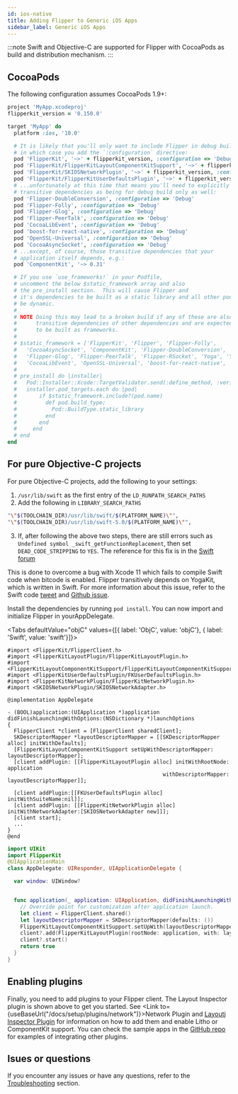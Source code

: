 ```yaml
---
id: ios-native
title: Adding Flipper to Generic iOS Apps
sidebar_label: Generic iOS Apps
---
```



:::note
Swift and Objective-C are supported for Flipper with CocoaPods as build and distribution mechanism.
:::

## CocoaPods

The following configuration assumes CocoaPods 1.9+:

```ruby
project 'MyApp.xcodeproj'
flipperkit_version = '0.150.0'

target 'MyApp' do
  platform :ios, '10.0'

  # It is likely that you'll only want to include Flipper in debug builds,
  # in which case you add the `:configuration` directive:
  pod 'FlipperKit', '~>' + flipperkit_version, :configuration => 'Debug'
  pod 'FlipperKit/FlipperKitLayoutComponentKitSupport', '~>' + flipperkit_version, :configuration => 'Debug'
  pod 'FlipperKit/SKIOSNetworkPlugin', '~>' + flipperkit_version, :configuration => 'Debug'
  pod 'FlipperKit/FlipperKitUserDefaultsPlugin', '~>' + flipperkit_version, :configuration => 'Debug'
  # ...unfortunately at this time that means you'll need to explicitly mark
  # transitive dependencies as being for debug build only as well:
  pod 'Flipper-DoubleConversion', :configuration => 'Debug'
  pod 'Flipper-Folly', :configuration => 'Debug'
  pod 'Flipper-Glog', :configuration => 'Debug'
  pod 'Flipper-PeerTalk', :configuration => 'Debug'
  pod 'CocoaLibEvent', :configuration => 'Debug'
  pod 'boost-for-react-native', :configuration => 'Debug'
  pod 'OpenSSL-Universal', :configuration => 'Debug'
  pod 'CocoaAsyncSocket', :configuration => 'Debug'
  # ...except, of course, those transitive dependencies that your
  # application itself depends, e.g.:
  pod 'ComponentKit', '~> 0.31'

  # If you use `use_frameworks!` in your Podfile,
  # uncomment the below $static_framework array and also
  # the pre_install section.  This will cause Flipper and
  # it's dependencies to be built as a static library and all other pods to
  # be dynamic.
  #
  # NOTE Doing this may lead to a broken build if any of these are also
  #      transitive dependencies of other dependencies and are expected
  #      to be built as frameworks.
  #
  # $static_framework = ['FlipperKit', 'Flipper', 'Flipper-Folly',
  #   'CocoaAsyncSocket', 'ComponentKit', 'Flipper-DoubleConversion',
  #   'Flipper-Glog', 'Flipper-PeerTalk', 'Flipper-RSocket', 'Yoga', 'YogaKit',
  #   'CocoaLibEvent', 'OpenSSL-Universal', 'boost-for-react-native', 'Flipper-Fmt']
  #
  # pre_install do |installer|
  #   Pod::Installer::Xcode::TargetValidator.send(:define_method, :verify_no_static_framework_transitive_dependencies) {}
  #   installer.pod_targets.each do |pod|
  #       if $static_framework.include?(pod.name)
  #         def pod.build_type;
  #           Pod::BuildType.static_library
  #         end
  #       end
  #     end
  # end
end
```

## For pure Objective-C projects

For pure Objective-C projects, add the following to your settings:

1. `/usr/lib/swift` as the first entry of the `LD_RUNPATH_SEARCH_PATHS`
2. Add the following in `LIBRARY_SEARCH_PATHS`

  ```bash
  "\"$(TOOLCHAIN_DIR)/usr/lib/swift/$(PLATFORM_NAME)\"",
  "\"$(TOOLCHAIN_DIR)/usr/lib/swift-5.0/$(PLATFORM_NAME)\"",
  ```

3. If, after following the above two steps, there are still errors such as `Undefined symbol _swift_getFunctionReplacement`, then set `DEAD_CODE_STRIPPING` to `YES`. The reference for this fix is in the [Swift forum](https://forums.swift.org/t/undefined-symbol-swift-getfunctionreplacement/30495/4)

This is done to overcome a bug with Xcode 11 which fails to compile Swift code when bitcode is enabled. Flipper transitively depends on YogaKit, which is written in Swift.
For more information about this issue, refer to the Swift code [tweet](https://twitter.com/krzyzanowskim/status/1151549874653081601?s=21) and [Github issue](https://github.com/Carthage/Carthage/issues/2825).

Install the dependencies by running `pod install`. You can now import and initialize Flipper in yourAppDelegate.

<Tabs defaultValue="objC" values={[{ label: 'ObjC', value: 'objC'}, { label: 'Swift', value: 'swift'}]}>
<TabItem value="objC">

```objc
#import <FlipperKit/FlipperClient.h>
#import <FlipperKitLayoutPlugin/FlipperKitLayoutPlugin.h>
#import <FlipperKitLayoutComponentKitSupport/FlipperKitLayoutComponentKitSupport.h>
#import <FlipperKitUserDefaultsPlugin/FKUserDefaultsPlugin.h>
#import <FlipperKitNetworkPlugin/FlipperKitNetworkPlugin.h>
#import <SKIOSNetworkPlugin/SKIOSNetworkAdapter.h>

@implementation AppDelegate

- (BOOL)application:(UIApplication *)application didFinishLaunchingWithOptions:(NSDictionary *)launchOptions
{
  FlipperClient *client = [FlipperClient sharedClient];
  SKDescriptorMapper *layoutDescriptorMapper = [[SKDescriptorMapper alloc] initWithDefaults];
  [FlipperKitLayoutComponentKitSupport setUpWithDescriptorMapper: layoutDescriptorMapper];
  [client addPlugin: [[FlipperKitLayoutPlugin alloc] initWithRootNode: application
                                                 withDescriptorMapper: layoutDescriptorMapper]];

  [client addPlugin:[[FKUserDefaultsPlugin alloc] initWithSuiteName:nil]];
  [client addPlugin: [[FlipperKitNetworkPlugin alloc] initWithNetworkAdapter:[SKIOSNetworkAdapter new]]];
  [client start];
  ...
}
@end
```

</TabItem>
<TabItem value="swift">

```swift
import UIKit
import FlipperKit
@UIApplicationMain
class AppDelegate: UIResponder, UIApplicationDelegate {

  var window: UIWindow?


  func application(_ application: UIApplication, didFinishLaunchingWithOptions launchOptions: [UIApplication.LaunchOptionsKey: Any]?) -> Bool {
    // Override point for customization after application launch.
    let client = FlipperClient.shared()
    let layoutDescriptorMapper = SKDescriptorMapper(defaults: ())
    FlipperKitLayoutComponentKitSupport.setUpWith(layoutDescriptorMapper)
    client?.add(FlipperKitLayoutPlugin(rootNode: application, with: layoutDescriptorMapper!))
    client?.start()
    return true
  }
}
```

</TabItem>
</Tabs>

## Enabling plugins

Finally, you need to add plugins to your Flipper client. The Layout Inspector plugin is shown above to get you started.
See <Link to={useBaseUrl("/docs/setup/plugins/network")}>Network Plugin</Link> and [Layoutj Inspector Plugin](https://www.internalfb.com/intern/staticdocs/flipper/docs/features/plugins/inspector/) for information on how to add them and enable Litho or ComponentKit support. You can check the sample apps in the [GitHub repo](https://github.com/facebook/flipper) for examples of integrating other plugins.

## Isues or questions

If you encounter any issues or have any questions, refer to the [Troubleshooting](troubleshooting/troubleshooting.mdx) section.
